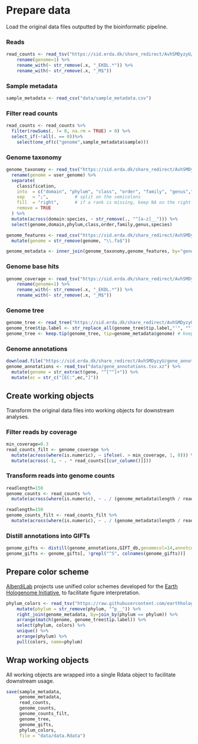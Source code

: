 # Prepare data

Load the original data files outputted by the bioinformatic pipeline.

### Reads
```r
read_counts <- read_tsv("https://sid.erda.dk/share_redirect/AvhSMDyzyU/counts.tsv") %>%
    rename(genome=1) %>% 
    rename_with(~ str_remove(.x, "_EKDL.*")) %>% 
    rename_with(~ str_remove(.x, "_M$"))
```

### Sample metadata
```r
sample_metadata <- read_csv("data/sample_metadata.csv")
```


### Filter read counts

```r
read_counts <- read_counts %>%
  filter(rowSums(. != 0, na.rm = TRUE) > 0) %>%
  select_if(~!all(. == 0))%>%
    select(one_of(c("genome",sample_metadata$sample)))
```

### Genome taxonomy

```r
genome_taxonomy <- read_tsv("https://sid.erda.dk/share_redirect/AvhSMDyzyU/genome_taxonomy.tsv") %>% 
  rename(genome = user_genome) %>% 
  separate(
    classification,
    into  = c("domain", "phylum", "class", "order", "family", "genus","species"),
    sep   = ";",          # split on the semicolons
    fill  = "right",      # if a rank is missing, keep NA on the right
    remove = TRUE
  ) %>%
  mutate(across(domain:species, ~ str_remove(., "^[a-z]__"))) %>% 
  select(genome,domain,phylum,class,order,family,genus,species)

genome_features <- read_csv("https://sid.erda.dk/share_redirect/AvhSMDyzyU/genomeInfo.csv") %>% 
  mutate(genome = str_remove(genome, "\\.fa$"))

genome_metadata <- inner_join(genome_taxonomy,genome_features, by="genome")
```

### Genome base hits

```r
genome_coverage <- read_tsv("https://sid.erda.dk/share_redirect/AvhSMDyzyU/bases.tsv") %>%
    rename(genome=1) %>% 
    rename_with(~ str_remove(.x, "_EKDL.*")) %>% 
    rename_with(~ str_remove(.x, "_M$"))
```


### Genome tree

```r
genome_tree <- read_tree("https://sid.erda.dk/share_redirect/AvhSMDyzyU/gtdbtk.backbone.bac120.classify.tree")
genome_tree$tip.label <- str_replace_all(genome_tree$tip.label,"'", "") #remove single quotes in MAG names
genome_tree <- keep.tip(genome_tree, tip=genome_metadata$genome) # keep only MAG tips
```

### Genome annotations

```r
download.file("https://sid.erda.dk/share_redirect/AvhSMDyzyU/gene_annotations.tsv.xz", destfile = "data/gene_annotations.tsv.xz", mode = "wb")
genome_annotations <- read_tsv("data/gene_annotations.tsv.xz") %>% 
  mutate(genome = str_extract(gene, "^[^^]+")) %>% 
  mutate(ec = str_c("[EC:",ec,"]"))
```

## Create working objects

Transform the original data files into working objects for downstream analyses.

### Filter reads by coverage

```r
min_coverage=0.3
read_counts_filt <- genome_coverage %>%
  mutate(across(where(is.numeric), ~ ifelse(. > min_coverage, 1, 0))) %>%
  mutate(across(-1, ~ . * read_counts[[cur_column()]]))
```

### Transform reads into genome counts

```r
readlength=150
genome_counts <- read_counts %>%
  mutate(across(where(is.numeric), ~ . / (genome_metadata$length / readlength) ))
```

```r
readlength=150
genome_counts_filt <- read_counts_filt %>%
  mutate(across(where(is.numeric), ~ . / (genome_metadata$length / readlength) ))
```

### Distill annotations into GIFTs

```r
genome_gifts <- distill(genome_annotations,GIFT_db,genomecol=14,annotcol=c(5,6), verbosity=F)
genome_gifts <- genome_gifts[, !grepl("^S", colnames(genome_gifts))]
```

## Prepare color scheme

[AlberdiLab](www.alberdilab.dk) projects use unified color schemes developed for the [Earth Hologenome Initiative](www.earthhologenome.org), to facilitate figure interpretation.

```r
phylum_colors <- read_tsv("https://raw.githubusercontent.com/earthhologenome/EHI_taxonomy_colour/main/ehi_phylum_colors.tsv") %>%
    mutate(phylum = str_remove(phylum, "^p__")) %>% 
    right_join(genome_metadata, by=join_by(phylum == phylum)) %>%
    arrange(match(genome, genome_tree$tip.label)) %>%
    select(phylum, colors) %>%
    unique() %>%
    arrange(phylum) %>%
    pull(colors, name=phylum)
```


## Wrap working objects

All working objects are wrapped into a single Rdata object to facilitate downstream usage.

```r
save(sample_metadata,
     genome_metadata,
     read_counts,
     genome_counts,
     genome_counts_filt,
     genome_tree,
     genome_gifts,
     phylum_colors,
     file = "data/data.Rdata")
```
